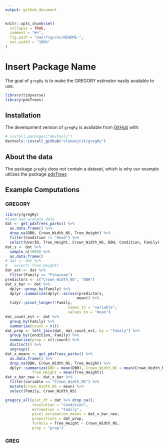 ```yaml
---
output: github_document
---
```


<!-- README.md is generated from README.Rmd. Please edit that file -->

<!-- You'll still need to render `README.Rmd` regularly, to keep `README.md` up-to-date. `devtools::build_readme()` is handy for this.  -->

```r
knitr::opts_chunk$set(
  collapse = TRUE,
  comment = "#>",
  fig.path = "man/figures/README-",
  out.width = "100%"
)
```

# Insert Package Name

<!-- badges: start -->
<!-- badges: end -->

The goal of `gregRy` is to make the GREGORY estimator easily available to use. 

```r
library(tidyverse)
library(pdxTrees)
```

## Installation

The development version of `gregRy` is available from [GitHub](https://github.com/) with:

```r
# install.packages("devtools")
devtools::install_github("olekwojcik/gregRy")
```

## About the data

The package `gregRy` does not contain a dataset, which is why our example utilizes the package [pdxTrees]()

## Example Computations

### GREGORY

```r
library(gregRy)
#load and wrangle data
dat <- get_pdxTrees_parks() %>%
  as.data.frame() %>%
  drop_na(DBH, Crown_Width_NS, Tree_Height) %>%
  filter(Condition != "Dead") %>%
  select(UserID, Tree_Height, Crown_Width_NS, DBH, Condition, Family)
dat_s <- dat %>%
  sample_n(1000) %>%
  as.data.frame()
# dat <- dat %>%
#   select(-Tree_Height)
dat_est <- dat %>%
  filter(Family == "Pinaceae")
predictors <- c("Crown_Width_NS", "DBH")
dat_x_bar <- dat %>%
  dplyr::group_by(Family) %>%
  dplyr::summarize(dplyr::across(predictors,
                                mean)) %>%
  tidyr::pivot_longer(!Family,
                            names_to = "variable",
                            values_to = "mean")
dat_count_est <- dat %>%
  group_by(Family) %>%
  summarize(count = n())
dat_prop <- left_join(dat, dat_count_est, by = "Family") %>%
  group_by(Condition, Family) %>%
  summarize(prop = n()/count) %>%
  distinct() %>%
  ungroup()
dat_x_means <- get_pdxTrees_parks() %>%
  as.data.frame() %>%
  drop_na(DBH, Crown_Width_NS, Tree_Height) %>%
  dplyr::summarize(DBH = mean(DBH), Crown_Width_NS = mean(Crown_Width_NS),
            Tree_Height = mean(Tree_Height))
dat_x_bar_new <- dat_x_bar %>%
  filter(variable == "Crown_Width_NS") %>%
  mutate(Crown_Width_NS = mean) %>%
  select(Family, Crown_Width_NS)
```

```r
gregory_all(plot_df = dat %>% drop_na(),
            resolution = "Condition",
            estimation = "Family",
            pixel_estimation_means = dat_x_bar_new,
            proportions = dat_prop,
            formula = Tree_Height ~ Crown_Width_NS,
            prop = "prop")
```

### GREG


